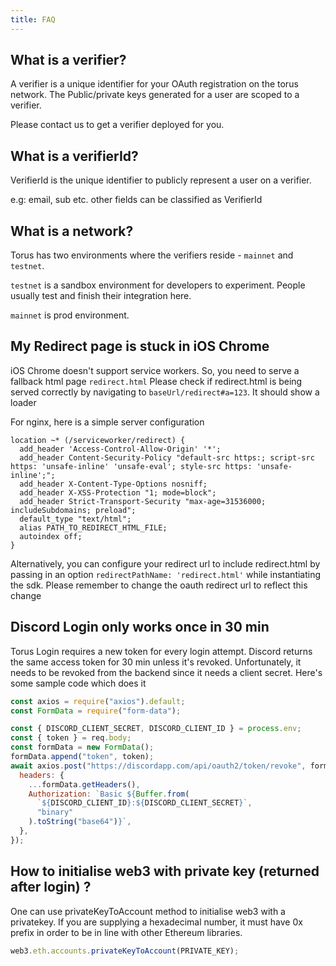 ```yaml
---
title: FAQ
---
```


## What is a verifier?

A verifier is a unique identifier for your OAuth registration on the torus
network. The Public/private keys generated for a user are scoped to a verifier.

Please contact us to get a verifier deployed for you.

## What is a verifierId?

VerifierId is the unique identifier to publicly represent a user on a verifier.

e.g: email, sub etc. other fields can be classified as VerifierId

## What is a network?

Torus has two environments where the verifiers reside - `mainnet` and `testnet`.

`testnet` is a sandbox environment for developers to experiment. People usually
test and finish their integration here.

`mainnet` is prod environment.

## My Redirect page is stuck in iOS Chrome

iOS Chrome doesn't support service workers. So, you need to serve a fallback
html page `redirect.html` Please check if redirect.html is being served
correctly by navigating to `baseUrl/redirect#a=123`. It should show a loader

For nginx, here is a simple server configuration

```text
location ~* (/serviceworker/redirect) {
  add_header 'Access-Control-Allow-Origin' '*';
  add_header Content-Security-Policy "default-src https:; script-src https: 'unsafe-inline' 'unsafe-eval'; style-src https: 'unsafe-inline';";
  add_header X-Content-Type-Options nosniff;
  add_header X-XSS-Protection "1; mode=block";
  add_header Strict-Transport-Security "max-age=31536000; includeSubdomains; preload";
  default_type "text/html";
  alias PATH_TO_REDIRECT_HTML_FILE;
  autoindex off;
}
```

Alternatively, you can configure your redirect url to include redirect.html by
passing in an option `redirectPathName: 'redirect.html'` while instantiating the
sdk. Please remember to change the oauth redirect url to reflect this change

## Discord Login only works once in 30 min

Torus Login requires a new token for every login attempt. Discord returns the
same access token for 30 min unless it's revoked. Unfortunately, it needs to be
revoked from the backend since it needs a client secret. Here's some sample code
which does it

```javascript
const axios = require("axios").default;
const FormData = require("form-data");

const { DISCORD_CLIENT_SECRET, DISCORD_CLIENT_ID } = process.env;
const { token } = req.body;
const formData = new FormData();
formData.append("token", token);
await axios.post("https://discordapp.com/api/oauth2/token/revoke", formData, {
  headers: {
    ...formData.getHeaders(),
    Authorization: `Basic ${Buffer.from(
      `${DISCORD_CLIENT_ID}:${DISCORD_CLIENT_SECRET}`,
      "binary"
    ).toString("base64")}`,
  },
});
```

## How to initialise web3 with private key \(returned after login\) ?

One can use privateKeyToAccount method to initialise web3 with a privatekey. If
you are supplying a hexadecimal number, it must have 0x prefix in order to be in
line with other Ethereum libraries.

```javascript
web3.eth.accounts.privateKeyToAccount(PRIVATE_KEY);
```
